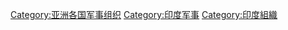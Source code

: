 [[Category:亚洲各国军事组织|Category:亚洲各国军事组织]]
[[Category:印度军事|Category:印度军事]]
[[Category:印度組織|Category:印度組織]]